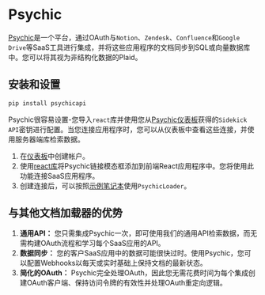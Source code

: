 # Psychic

[Psychic](https://www.psychic.dev/)是一个平台，通过OAuth与`Notion`、`Zendesk`、`Confluence`和`Google Drive`等SaaS工具进行集成，并将这些应用程序的文档同步到SQL或向量数据库中。您可以将其视为非结构化数据的Plaid。

## 安装和设置

```bash
pip install psychicapi
```

Psychic很容易设置-您导入`react`库并使用您从[Psychic仪表板](https://dashboard.psychic.dev/)获得的`Sidekick API`密钥进行配置。当您连接应用程序时，您可以从仪表板中查看这些连接，并使用服务器端库检索数据。

1. 在[仪表板](https://dashboard.psychic.dev/)中创建帐户。
2. 使用[react库](https://docs.psychic.dev/sidekick-link)将Psychic链接模态框添加到前端React应用程序中。您将使用此功能连接SaaS应用程序。
3. 创建连接后，可以按照[示例笔记本](/docs/modules/data_connection/document_loaders/integrations/psychic.html)使用`PsychicLoader`。

## 与其他文档加载器的优势

1. **通用API：** 您只需集成Psychic一次，即可使用我们的通用API检索数据，而无需构建OAuth流程和学习每个SaaS应用的API。
2. **数据同步：** 您的客户SaaS应用中的数据可能很快过时。使用Psychic，您可以配置Webhooks以每天或实时基础上保持文档的最新状态。
3. **简化的OAuth：** Psychic完全处理OAuth，因此您无需花费时间为每个集成创建OAuth客户端、保持访问令牌的有效性并处理OAuth重定向逻辑。